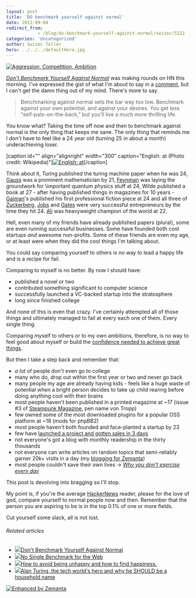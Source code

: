 ```yaml
---
layout: post
title: 'DO benchmark yourself against normal'
date: 2012-09-04
redirect_from: 
            - /blog/do-benchmark-yourself-against-normal/swizec/5222
categories: 'Uncategorized'
author: Swizec Teller
hero: ../../../defaultHero.jpg
---
```

[![Aggression, Competition, Ambition](http://www.signalgallery.com/img/product_images/image/largeone/1648-aggression-competition-ambition-839-840.JPG "Aggression, Competition, Ambition")](http://www.signalgallery.com/shop/aggression-competition-ambition-1)



_[Don't Benchmark Yourself Against Normal](http://www.sebastianmarshall.com/dont-benchmark-yourself-against-normal)_ was making rounds on HN this morning. I've expressed the gist of what I'm about to say in a [comment](http://news.ycombinator.com/item?id=4473429), but I can't get the damn thing out of my mind. There's more to say.

> Benchmarking against normal sets the bar way too low. Benchmark against your own potential, and against your desires. You get less “self-pats-on-the-back,” but you’ll live a much more thrilling life.

You know what? Taking the time off now and then to benchmark against normal is the only thing that keeps me sane. The only thing that reminds me I _don't_ have to feel like a 24 year old (turning 25 in about a month) underachieving loser.



\[caption id="" align="alignright" width="300" caption="English: at (Photo credit: Wikipedia)"][![English: at](http://upload.wikimedia.org/wikipedia/commons/thumb/5/50/Richard_Feynman_-_Fermilab.jpg/300px-Richard_Feynman_-_Fermilab.jpg "English: at")](http://commons.wikipedia.org/wiki/File:Richard_Feynman_-_Fermilab.jpg)\[/caption]



Think about it, Turing published the turing machine paper when he was 24, [Gauss](http://en.wikipedia.org/wiki/Carl_Friedrich_Gauss "Carl Friedrich Gauss") was a prominent mathematician by 21, [Feynman](http://en.wikipedia.org/wiki/Richard_Feynman "Richard Feynman") was laying the groundwork for \\important quantum physics stuff at 24, Wilde published a book at 27 - after having published things in magazines for 10 years - [Gaiman](http://en.wikipedia.org/wiki/Neil_gaiman)'s published his first professional fiction piece at 24 and all three of [Zuckerberg](http://en.wikipedia.org/wiki/Zuckerberg "Zuckerberg"), [Jobs](http://en.wikipedia.org/wiki/Steve_jobs) and [Gates](http://en.wikipedia.org/wiki/Bill_gates) were very successful entrepreneurs by the time they hit 24. [Ali](http://en.wikipedia.org/wiki/Muhammad_Ali) was heavyweight champion of the world at 22.



Hell, even many of my friends have already published papers (plural), some are even running successful businesses. Some have founded both cool startups _and_ awesome non-profits. Some of these friends are even my age, or at least were when they did the cool things I'm talking about.



You could say comparing yourself to others is no way to lead a happy life and is a recipe for fail.



Comparing to myself is no better. By now I should have:

- published a novel or two
- contributed something significant to computer science
- successfully launched a VC-backed startup into the stratosphere
- long since finished college

And none of this is even that crazy. I've certainly attempted all of those things and ultimately managed to fail at every each one of them. Every single thing.



Comparing myself to others or to my own ambitions, therefore, is no way to feel good about myself or build the [confidence needed to achieve great things](http://swizec.com/blog/entrepreneurs-this-is-how-much-confidence-you-need/swizec/5102).



But then I take a step back and remember that:

- _a lot_ of people don't even go to college
- many who do, drop out within the first year or two and never go back
- many people my age are already having kids - feels like a huge waste of potential when a bright person decides to take up child rearing before doing anything cool with their brains
- most people haven't been published in a printed magazine at ~17 (issue #3 of [Steampunk Magazine](http://en.wikipedia.org/wiki/Steampunk_Magazine "Steampunk Magazine"), pen name von Tropp)
- few owned some of the most downloaded plugins for a popular OSS platform at ~18 (mods for phpBB2)
- most people haven't both founded and face-planted a startup by 23
- few have [launched a project and gotten sales in 3 days](http://swizec.com/blog/postme-me-idea-to-sales-in-3-days/swizec/2690)
- not everyone's got a blog with monthly readership in the thirty thousands
- not everyone can write articles on random topics that semi-reliably garner 20k+ visits in a day (my [blogging for Zemanta](http://zemanta.com/fruitblog))
- most people couldn't save their own lives -> _[Why you don't exercise every day](http://swizec.com/blog/why-you-dont-exercise-every-day/swizec/3456)_

This post is devolving into bragging so I'll stop.



My point is, if you're the average [HackerNews](http://news.ycombinator.com/ "Hacker News") reader, please for the love of god, compare yourself to normal people now and then. Remember that the person you are aspiring to be is in the top 0.1% of one or more fields.



Cut yourself some slack, all is not lost.

###### Related articles

- [![](http://i.zemanta.com/noimg_77_80_80.jpg)](http://www.sebastianmarshall.com/dont-benchmark-yourself-against-normal)[Don't Benchmark Yourself Against Normal](http://www.sebastianmarshall.com/dont-benchmark-yourself-against-normal)
- [![](http://i.zemanta.com/noimg_3_80_80.jpg)](https://hacks.mozilla.org/2012/08/no-single-benchmark-for-the-web/)[No Single Benchmark for the Web](https://hacks.mozilla.org/2012/08/no-single-benchmark-for-the-web/)
- [![](http://i.zemanta.com/noimg_83_80_80.jpg)](http://markmaunder.com/2012/07/28/how-to-be-happy/)[How to avoid being unhappy and how to find happiness.](http://markmaunder.com/2012/07/28/how-to-be-happy/)
- [![](http://i.zemanta.com/110203365_80_80.jpg)](http://classoneforty.wordpress.com/2012/09/04/alan-turing-the-tech-worlds-hero-and-why-he-should-be-a-household-name/)[Alan Turing, the tech world's hero and why he SHOULD be a household name](http://classoneforty.wordpress.com/2012/09/04/alan-turing-the-tech-worlds-hero-and-why-he-should-be-a-household-name/)

[![Enhanced by Zemanta](http://img.zemanta.com/zemified_e.png?x-id=5c18b3cd-097c-4619-a03c-698aaee43ef8)](http://www.zemanta.com/?px "Enhanced by Zemanta")